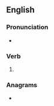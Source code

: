==English==

===Pronunciation===
* {{rhymes|aɪdɪŋ|lang=en}}

===Verb===
{{head|en|present participle}}

# {{present participle of|betide|lang=en|nocat=1}}

===Anagrams===
* {{l|en|debiting}}